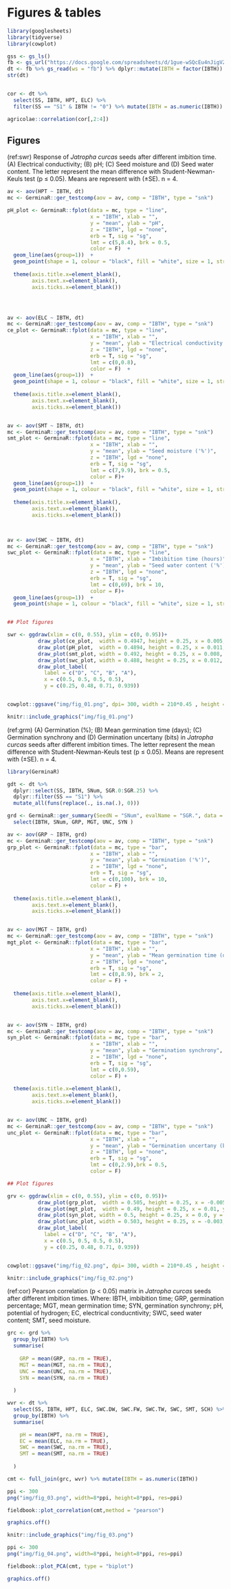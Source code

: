 # Figures & tables

```r

library(googlesheets)
library(tidyverse)
library(cowplot)

gss <- gs_ls()
fb <- gs_url("https://docs.google.com/spreadsheets/d/1gue-wSQcEu4nJigVZdUWsTfIIzhtxpDRdWAQiEHgKak/edit#gid=1437032568") 
dt <- fb %>% gs_read(ws = "fb") %>% dplyr::mutate(IBTH = factor(IBTH))
str(dt)


cor <- dt %>%
  select(SS, IBTH, HPT, ELC) %>%
  filter(SS == "S1" & IBTH != "0") %>% mutate(IBTH = as.numeric(IBTH))

agricolae::correlation(cor[,2:4])


```


## Figures

(ref:swr) Response of *Jatropha curcas* seeds after different imbition time. (A) Electrical conductivity; (B) pH; (C) Seed moisture and  (D) Seed water content. The letter represent the mean difference with Student-Newman-Keuls test (p ≤ 0.05). Means are represent with (±SE). n = 4.


```r

av <- aov(HPT ~ IBTH, dt)
mc <- GerminaR::ger_testcomp(aov = av, comp = "IBTH", type = "snk")

pH_plot <- GerminaR::fplot(data = mc, type = "line",
                           x = "IBTH", xlab = "",
                           y = "mean", ylab = "pH",
                           z = "IBTH", lgd = "none", 
                           erb = T, sig = "sg", 
                           lmt = c(5,8.4), brk = 0.5, 
                           color = F)  + 
  geom_line(aes(group=1))  +
  geom_point(shape = 1, colour = "black", fill = "white", size = 1, stroke = 0.5)+
  
  theme(axis.title.x=element_blank(),
        axis.text.x=element_blank(),
        axis.ticks.x=element_blank())




av <- aov(ELC ~ IBTH, dt)
mc <- GerminaR::ger_testcomp(aov = av, comp = "IBTH", type = "snk")
ce_plot <- GerminaR::fplot(data = mc, type = "line",
                           x = "IBTH", xlab = "",
                           y = "mean", ylab = "Electrical conductivity (dS.m^{-1})",
                           z = "IBTH", lgd = "none", 
                           erb = T, sig = "sg", 
                           lmt = c(0,0.8),
                           color = F)  + 
  geom_line(aes(group=1))  +
  geom_point(shape = 1, colour = "black", fill = "white", size = 1, stroke = 0.5)+
  
  theme(axis.title.x=element_blank(),
        axis.text.x=element_blank(),
        axis.ticks.x=element_blank())


av <- aov(SMT ~ IBTH, dt)
mc <- GerminaR::ger_testcomp(aov = av, comp = "IBTH", type = "snk")
smt_plot <- GerminaR::fplot(data = mc, type = "line",
                           x = "IBTH", xlab = "",
                           y = "mean", ylab = "Seed moisture ('%')",
                           z = "IBTH", lgd = "none", 
                           erb = T, sig = "sg", 
                           lmt = c(7,9.9), brk = 0.5, 
                           color = F)+ 
  geom_line(aes(group=1))  +
  geom_point(shape = 1, colour = "black", fill = "white", size = 1, stroke = 0.5)+
  
  theme(axis.title.x=element_blank(),
        axis.text.x=element_blank(),
        axis.ticks.x=element_blank())

                      

av <- aov(SWC ~ IBTH, dt)
mc <- GerminaR::ger_testcomp(aov = av, comp = "IBTH", type = "snk")
swc_plot <- GerminaR::fplot(data = mc, type = "line",
                           x = "IBTH", xlab = "Imbibition time (hours)",
                           y = "mean", ylab = "Seed water content ('%')",
                           z = "IBTH", lgd = "none", 
                           erb = T, sig = "sg", 
                           lmt = c(0,69), brk = 10, 
                           color = F)+ 
  geom_line(aes(group=1))  +
  geom_point(shape = 1, colour = "black", fill = "white", size = 1, stroke = 0.5)


## Plot figures

swr <- ggdraw(xlim = c(0, 0.55), ylim = c(0, 0.95))+
          draw_plot(ce_plot,  width = 0.4947, height = 0.25, x = 0.005, y = 0.695) +
          draw_plot(pH_plot,  width = 0.4894, height = 0.25, x = 0.011, y = 0.464) +
          draw_plot(smt_plot, width = 0.492, height = 0.25, x = 0.008, y = 0.232) +
          draw_plot(swc_plot, width = 0.488, height = 0.25, x = 0.012, y = 0.0) +
          draw_plot_label(
            label = c("D", "C", "B", "A"), 
            x = c(0.5, 0.5, 0.5, 0.5), 
            y = c(0.25, 0.48, 0.71, 0.939))


cowplot::ggsave("img/fig_01.png", dpi= 300, width = 210*0.45 , height = 297*0.9, units = "mm")

knitr::include_graphics("img/fig_01.png")

```


(ref:grm) (A) Germination (%); (B) Mean germination time (days); (C) Germination synchrony and (D) Germination uncertany (bits) in *Jatropha curcas* seeds after different imbition times. The letter represent the mean difference with Student-Newman-Keuls test (p ≤ 0.05). Means are represent with (±SE). n = 4.

```r

library(GerminaR)

gdt <- dt %>% 
  dplyr::select(SS, IBTH, SNum, SGR.0:SGR.25) %>% 
  dplyr::filter(SS == "S1") %>% 
  mutate_all(funs(replace(., is.na(.), 0)))

grd <- GerminaR::ger_summary(SeedN = "SNum", evalName = "SGR.", data = gdt) %>% 
  select(IBTH, SNum, GRP, MGT, UNC, SYN )

av <- aov(GRP ~ IBTH, grd)
mc <- GerminaR::ger_testcomp(aov = av, comp = "IBTH", type = "snk")
grp_plot <- GerminaR::fplot(data = mc, type = "bar",
                           x = "IBTH", xlab = "",
                           y = "mean", ylab = "Germination ('%')",
                           z = "IBTH", lgd = "none", 
                           erb = T, sig = "sg", 
                           lmt = c(0,100), brk = 10,
                           color = F) +
  
  theme(axis.title.x=element_blank(),
        axis.text.x=element_blank(),
        axis.ticks.x=element_blank())


av <- aov(MGT ~ IBTH, grd)
mc <- GerminaR::ger_testcomp(aov = av, comp = "IBTH", type = "snk")
mgt_plot <- GerminaR::fplot(data = mc, type = "bar",
                           x = "IBTH", xlab = "",
                           y = "mean", ylab = "Mean germination time (days)",
                           z = "IBTH", lgd = "none", 
                           erb = T, sig = "sg", 
                           lmt = c(0,8.9), brk = 2,
                           color = F) +
  
  theme(axis.title.x=element_blank(),
        axis.text.x=element_blank(),
        axis.ticks.x=element_blank())


av <- aov(SYN ~ IBTH, grd)
mc <- GerminaR::ger_testcomp(aov = av, comp = "IBTH", type = "snk")
syn_plot <- GerminaR::fplot(data = mc, type = "bar",
                           x = "IBTH", xlab = "",
                           y = "mean", ylab = "Germination synchrony",
                           z = "IBTH", lgd = "none", 
                           erb = T, sig = "sg", 
                           lmt = c(0,0.59),
                           color = F) +
  
  theme(axis.title.x=element_blank(),
        axis.text.x=element_blank(),
        axis.ticks.x=element_blank())


av <- aov(UNC ~ IBTH, grd)
mc <- GerminaR::ger_testcomp(aov = av, comp = "IBTH", type = "snk")
unc_plot <- GerminaR::fplot(data = mc, type = "bar",
                           x = "IBTH", xlab = "",
                           y = "mean", ylab = "Germination uncertany (bits)",
                           z = "IBTH", lgd = "none", 
                           erb = T, sig = "sg", 
                           lmt = c(0,2.9),brk = 0.5,
                           color = F)

## Plot figures

grv <- ggdraw(xlim = c(0, 0.55), ylim = c(0, 0.95))+
          draw_plot(grp_plot,  width = 0.505, height = 0.25, x = -0.005, y = 0.697) +
          draw_plot(mgt_plot,  width = 0.49, height = 0.25, x = 0.01, y = 0.464) +
          draw_plot(syn_plot, width = 0.5, height = 0.25, x = 0.0, y = 0.232) +
          draw_plot(unc_plot, width = 0.503, height = 0.25, x = -0.003, y = 0.0) +
          draw_plot_label(
            label = c("D", "C", "B", "A"), 
            x = c(0.5, 0.5, 0.5, 0.5), 
            y = c(0.25, 0.48, 0.71, 0.939))


cowplot::ggsave("img/fig_02.png", dpi= 300, width = 210*0.45 , height = 297*0.9, units = "mm")

knitr::include_graphics("img/fig_02.png")


```

(ref:cor) Pearson correlation (p < 0.05) matrix in *Jatropha curcas* seeds after different imbition times. Where: IBTH, imbibition time; GRP, germination percentage; MGT, mean germination time; SYN, germination synchrony; pH, potential of hydrogen; EC, electrical conducntivity; SWC, seed water content; SMT, seed moisture.

```r

grc <- grd %>% 
  group_by(IBTH) %>% 
  summarise(
    
    GRP = mean(GRP, na.rm = TRUE),
    MGT = mean(MGT, na.rm = TRUE),
    UNC = mean(UNC, na.rm = TRUE),
    SYN = mean(SYN, na.rm = TRUE)
    
  )

wvr <- dt %>% 
  select(SS, IBTH, HPT, ELC, SWC.DW, SWC.FW, SWC.TW, SWC, SMT, SCH) %>% 
  group_by(IBTH) %>% 
  summarise(

    pH = mean(HPT, na.rm = TRUE),
    EC = mean(ELC, na.rm = TRUE),
    SWC = mean(SWC, na.rm = TRUE),
    SMT = mean(SMT, na.rm = TRUE)
    
  ) 

cmt <- full_join(grc, wvr) %>% mutate(IBTH = as.numeric(IBTH))

ppi <- 300
png("img/fig_03.png", width=8*ppi, height=8*ppi, res=ppi)

fieldbook::plot_correlation(cmt,method = "pearson")

graphics.off()

knitr::include_graphics("img/fig_03.png")

```

```r

ppi <- 300
png("img/fig_04.png", width=8*ppi, height=8*ppi, res=ppi)

fieldbook::plot_PCA(cmt, type = "biplot")

graphics.off()

```


